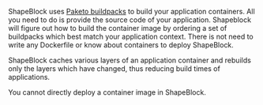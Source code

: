 ShapeBlock uses [Paketo buildpacks](https://paketo.io/) to build your application containers. All you need to do is provide the source code of your application.
Shapeblock will figure out how to build the container image by ordering a set of buildpacks which best match your application context.
There is not need to write any Dockerfile or know about containers to deploy ShapeBlock.

ShapeBlock caches various layers of an application container and rebuilds only the layers which have changed, thus reducing build times of applications.

<Note>
You cannot directly deploy a container image in ShapeBlock.
</Note>
